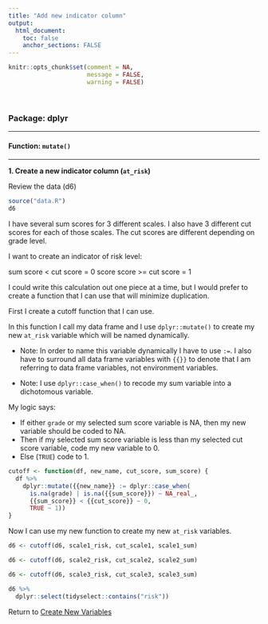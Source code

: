 ```yaml
---
title: "Add new indicator column"
output: 
  html_document:
    toc: false
    anchor_sections: FALSE
---
```


```r
knitr::opts_chunk$set(comment = NA,
                      message = FALSE,
                      warning = FALSE)
```

<br>

### Package: dplyr

---

#### Function: `mutate()`

---

**1\. Create a new indicator column (`at_risk`)**

Review the data (d6)

```r

source("data.R")
d6

```

I have several sum scores for 3 different scales. I also have 3 different cut scores for each of those scales. The cut scores are different depending on grade level. 

I want to create an indicator of risk level:

sum score < cut score = 0
score score >= cut score = 1 

I could write this calculation out one piece at a time, but I would prefer to create a function that I can use that will minimize duplication.

First I create a cutoff function that I can use.

In this function I call my data frame and I use `dplyr::mutate()` to create my new `at_risk` variable which will be named dynamically. 

* Note: In order to name this variable dynamically I have to use `:=`. I also have to surround all data frame variables with `{{}}` to denote that I am referring to data frame variables, not environment variables.

* Note: I use `dplyr::case_when()` to recode my sum variable into a dichotomous variable. 

My logic says:  

- If either `grade` or my selected sum score variable is NA, then my new variable should be coded to NA.  
- Then if my selected sum score variable is less than my selected cut score variable, code my new variable to 0.  
- Else (`TRUE`) code to 1.


```r

cutoff <- function(df, new_name, cut_score, sum_score) {
  df %>%
    dplyr::mutate({{new_name}} := dplyr::case_when(
      is.na(grade) | is.na({{sum_score}}) ~ NA_real_,
      {{sum_score}} < {{cut_score}} ~ 0,
      TRUE ~ 1))
}

```

Now I can use my new function to create my new `at_risk` variables.

```r


d6 <- cutoff(d6, scale1_risk, cut_scale1, scale1_sum)

d6 <- cutoff(d6, scale2_risk, cut_scale2, scale2_sum)

d6 <- cutoff(d6, scale3_risk, cut_scale3, scale3_sum)

d6 %>%
  dplyr::select(tidyselect::contains("risk"))

```



Return to [Create New Variables](https://github.com/Cghlewis/data-wrangling-functions/wiki/Create New Variables)
